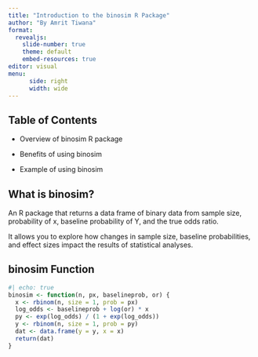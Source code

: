 ```yaml
---
title: "Introduction to the binosim R Package"
author: "By Amrit Tiwana"
format:
  revealjs:
    slide-number: true
    theme: default
    embed-resources: true
editor: visual
menu:
      side: right
      width: wide
---
```


## Table of Contents

-   Overview of binosim R package

-   Benefits of using binosim

-   Example of using binosim

## What is binosim?

An R package that returns a data frame of binary data from sample size, probability of x, baseline probability of Y, and the true odds ratio.

It allows you to explore how changes in sample size, baseline probabilities, and effect sizes impact the results of statistical analyses.

## binosim Function

```r
#| echo: true
binosim <- function(n, px, baselineprob, or) {
  x <- rbinom(n, size = 1, prob = px)
  log_odds <- baselineprob + log(or) * x
  py <- exp(log_odds) / (1 + exp(log_odds))
  y <- rbinom(n, size = 1, prob = py)
  dat <- data.frame(y = y, x = x)
  return(dat)
}
```
